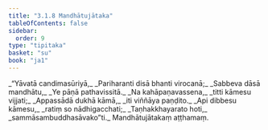 ```yaml
---
title: "3.1.8 Mandhātujātaka"
tableOfContents: false
sidebar:
  order: 9
type: "tipitaka"
basket: "su"
book: "ja1"
---
```



<DynamicBreadcrumb />

<Division number="22" book="ja1" bookNo="22" page="203">

<Paragraph number="698" type="verses" book="ja1">
_“Yāvatā candimasūriyā,_  
_Pariharanti disā bhanti virocanā;_  
_Sabbeva dāsā mandhātu,_  
_Ye pāṇā pathavissitā._  

</Paragraph>

</Division>
<Division number="23" book="ja1" bookNo="22" page="203">

<Paragraph number="699" type="verses" book="ja1">
_Na kahāpaṇavassena,_  
_titti kāmesu vijjati;_  
_Appassādā dukhā kāmā,_  
_iti viññāya paṇḍito._  

</Paragraph>

</Division>
<Division number="24" book="ja1" bookNo="22" page="203">

<Paragraph number="700" type="verses" book="ja1">
_Api dibbesu kāmesu,_  
_ratiṃ so nādhigacchati;_  
_Taṇhakkhayarato hoti,_  
_sammāsambuddhasāvako”ti._  


</Paragraph>
</Division>

<Paragraph number="701" type="center" book="ja1">
Mandhātujātakaṃ aṭṭhamaṃ.
</Paragraph>